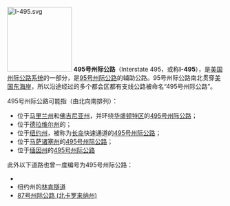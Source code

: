 [[File:I-495.svg|150px]]
'''495号州际公路'''（Interstate 495，或称'''I-495'''），是[[美国|美国]][[州际公路系统|州际公路系统]]的一部分，是[[95号州际公路|95号州际公路]]的辅助公路。95号州际公路南北贯穿[[美国东海岸|美国东海岸]]，所以沿途经过的多个都会区都有支线公路被命名“495号州际公路”。

495号州际公路可能指（由北向南排列）：
*位于[[马里兰州|马里兰州]]和[[佛吉尼亚州|佛吉尼亚州]]，并环绕[[华盛顿特区|华盛顿特区]]的[[495号州际公路_(首都环线)|495号州际公路]]；
*位于[[德拉维尔州|德拉维尔州]]的{{link-en|495号州际公路 (德拉维尔州)|Interstate 495 (Delaware)|495号州际公路}}；
*位于[[纽约州|纽约州]]，被称为[[长岛|长岛]]快速通道的[[495号州际公路_(纽约州)|495号州际公路]]；
*位于[[马萨诸塞州|马萨诸塞州]]的[[495号州际公路_(马萨诸塞州)|495号州际公路]]；
*位于[[缅因州|缅因州]]的[[495号州际公路_(缅因州)|495号州际公路]]

此外以下道路也曾一度编号为495号州际公路：
*{{link-en|新泽西州495号州道|New Jersey Route 495}}
*纽约州的[[林肯隧道|林肯隧道]]
*[[87号州际公路_(北卡罗来纳州)|87号州际公路 (北卡罗来纳州)]]

{{Roadindex}}